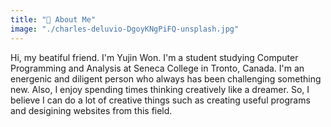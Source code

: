 ```yaml
---
title: "👩 About Me"
image: "./charles-deluvio-DgoyKNgPiFQ-unsplash.jpg"
---
```


Hi, my beatiful friend. I'm Yujin Won.
I'm a student studying Computer Programming and Analysis at Seneca College in Tronto, Canada.
I'm an energenic and diligent person who always has been challenging something new.
Also, I enjoy spending times thinking creatively like a dreamer.
So, I believe I can do a lot of creative things such as creating useful programs and desigining websites from this field.
